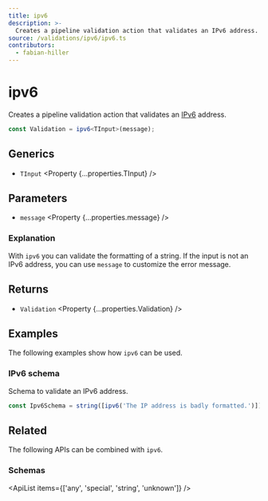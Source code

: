 ```yaml
---
title: ipv6
description: >-
  Creates a pipeline validation action that validates an IPv6 address.
source: /validations/ipv6/ipv6.ts
contributors:
  - fabian-hiller
---
```



# ipv6

Creates a pipeline validation action that validates an [IPv6](https://en.wikipedia.org/wiki/IPv6) address.

```ts
const Validation = ipv6<TInput>(message);
```

## Generics

- `TInput` <Property {...properties.TInput} />

## Parameters

- `message` <Property {...properties.message} />

### Explanation

With `ipv6` you can validate the formatting of a string. If the input is not an IPv6 address, you can use `message` to customize the error message.

## Returns

- `Validation` <Property {...properties.Validation} />

## Examples

The following examples show how `ipv6` can be used.

### IPv6 schema

Schema to validate an IPv6 address.

```ts
const Ipv6Schema = string([ipv6('The IP address is badly formatted.')]);
```

## Related

The following APIs can be combined with `ipv6`.

### Schemas

<ApiList items={['any', 'special', 'string', 'unknown']} />
